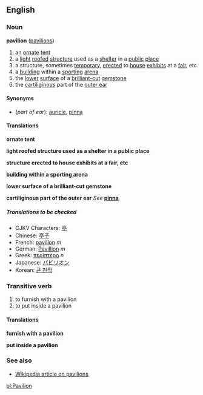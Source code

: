 ==English==
===Noun===
'''pavilion''' ([[pavilions]])

# an [[ornate]] [[tent]]
# a [[light]] [[roofed]] [[structure]] used as a [[shelter]] in a [[public]] [[place]]
# a structure, sometimes [[temporary]], [[erect]]ed to [[house]] [[exhibit]]s at a [[fair]], etc
# a [[building]] within a [[sporting]] [[arena]]
# the [[lower]] [[surface]] of a [[brilliant-cut]] [[gemstone]]
#the [[cartiliginous]] part of the [[outer ear]]

====Synonyms====
*(''part of ear''): [[auricle]], [[pinna]]<!--Note: "external ear" and "outer ear" are not synonyms as they include non-cartiliginous parts too-->

====Translations====

'''ornate tent'''
{{top}}
{{mid}}
{{bottom}}

'''light roofed structure used as a shelter in a public place'''
{{top}}
{{mid}}
{{bottom}}

'''structure erected to house exhibits at a fair, etc'''
{{top}}
{{mid}}
{{bottom}}

'''building within a sporting arena'''
{{top}}
{{mid}}
{{bottom}}

'''lower surface of a brilliant-cut gemstone'''
{{top}}
{{mid}}
{{bottom}}

'''cartiliginous part of the outer ear'''
''See'' '''[[pinna]]'''

=====Translations to be checked=====
<!--Remove this section once all of the translations below have been moved into the tables above.-->
{{checktrans}}

*CJKV Characters: [[亭]]
*Chinese: [[亭子]]
*French: [[pavillon]] ''m''
*German: [[Pavillion]] ''m''
*Greek: [[περίπτερο]] ''n''
*Japanese: [[パビリオン]]
*Korean: [[큰 천막]]

===Transitive verb===
{{en-infl-reg-consonant|pavilion||}}

#to furnish with a pavilion
#to put inside a pavilion

====Translations====

'''furnish with a pavilion'''
{{top}}
{{mid}}
{{bottom}}

'''put inside a pavilion'''
{{top}}
{{mid}}
{{bottom}}

===See also===
*[[w:Pavilion|Wikipedia article on pavilions]]

[[pl:Pavilion]]